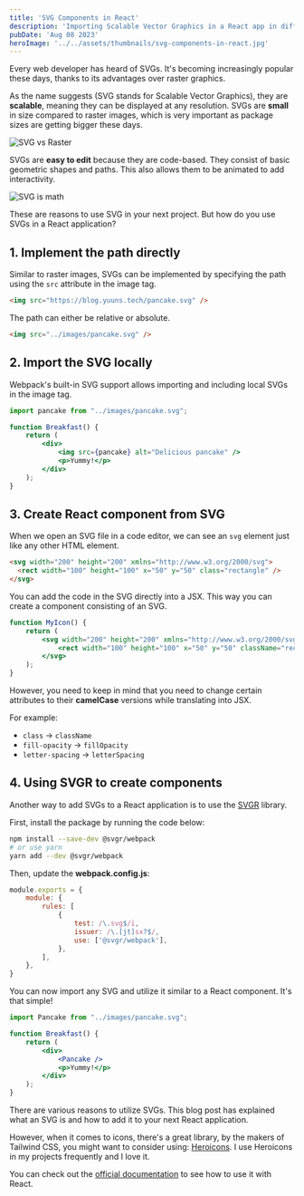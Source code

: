 ```yaml
---
title: 'SVG Components in React'
description: 'Importing Scalable Vector Graphics in a React app in different ways.'
pubDate: 'Aug 08 2023'
heroImage: '../../assets/thumbnails/svg-components-in-react.jpg'
---
```


Every web developer has heard of SVGs. It's becoming increasingly popular these days, thanks to its advantages over raster graphics.

As the name suggests (SVG stands for Scalable Vector Graphics), they are **scalable**, meaning they can be displayed at any resolution. SVGs are **small** in size compared to raster images, which is very important as package sizes are getting bigger these days.

![SVG vs Raster](../../assets/images/svg-vs-raster.jpg)

SVGs are **easy to edit** because they are code-based. They consist of basic geometric shapes and paths. This also allows them to be animated to add interactivity.

![SVG is math](../../assets/images/svg-is-code.jpg)

These are reasons to use SVG in your next project. But how do you use SVGs in a React application?

## 1. Implement the path directly

Similar to raster images, SVGs can be implemented by specifying the path using the `src` attribute in the image tag.

```html
<img src="https://blog.yuuns.tech/pancake.svg" />
```

The path can either be relative or absolute.

```html
<img src="../images/pancake.svg" />
```

## 2. Import the SVG locally

Webpack's built-in SVG support allows importing and including local SVGs in the image tag.

```jsx
import pancake from "../images/pancake.svg";

function Breakfast() {
    return (
        <div>
            <img src={pancake} alt="Delicious pancake" />
            <p>Yummy!</p>
        </div>
    );
}
```

## 3. Create React component from SVG

When we open an SVG file in a code editor, we can see an `svg` element just like any other HTML element.

```html
<svg width="200" height="200" xmlns="http://www.w3.org/2000/svg">
  <rect width="100" height="100" x="50" y="50" class="rectangle" />
</svg>
```

You can add the code in the SVG directly into a JSX. This way you can create a component consisting of an SVG.

```jsx
function MyIcon() {
    return (
        <svg width="200" height="200" xmlns="http://www.w3.org/2000/svg">
            <rect width="100" height="100" x="50" y="50" className="rectangle" />
        </svg>
    );
}
```

However, you need to keep in mind that you need to change certain attributes to their **camelCase** versions while translating into JSX.

For example:
- `class` &rarr; `className`
- `fill-opacity` &rarr; `fillOpacity`
- `letter-spacing` &rarr; `letterSpacing`

## 4. Using SVGR to create components

Another way to add SVGs to a React application is to use the <a href="https://react-svgr.com/" target="_blank">SVGR</a> library.

First, install the package by running the code below:
```bash
npm install --save-dev @svgr/webpack
# or use yarn
yarn add --dev @svgr/webpack
```

Then, update the **webpack.config.js**:

```js
module.exports = {
    module: {
        rules: [
            {
                test: /\.svg$/i,
                issuer: /\.[jt]sx?$/,
                use: ['@svgr/webpack'],
            },
        ],
    },
}
```

You can now import any SVG and utilize it similar to a React component. It's that simple!

```jsx
import Pancake from "../images/pancake.svg";

function Breakfast() {
    return (
        <div>
            <Pancake />
            <p>Yummy!</p>
        </div>
    );
}
```

There are various reasons to utilize SVGs. This blog post has explained what an SVG is and how to add it to your next React application.

However, when it comes to icons, there's a great library, by the makers of Tailwind CSS, you might want to consider using: <a href="https://heroicons.com/" target="_blank">Heroicons</a>. I use Heroicons in my projects frequently and I love it.

You can check out the <a href="https://github.com/tailwindlabs/heroicons" target="_blank">official documentation</a> to see how to use it with React.
